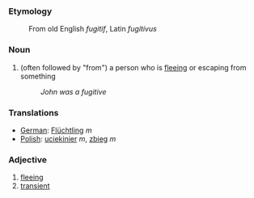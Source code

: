 === Etymology ===
:From old English ''fugitif'', Latin ''fugitivus''

=== Noun ===
#(often followed by "from") a person who is [[flee]]ing or escaping from something
#:''John was a fugitive''

=== Translations ===
*[[German]]: [[Flüchtling]] ''m''
*[[Polish]]: [[uciekinier]] ''m'', [[zbieg]] ''m''

=== Adjective ===
#[[flee]]ing
#[[transient]]